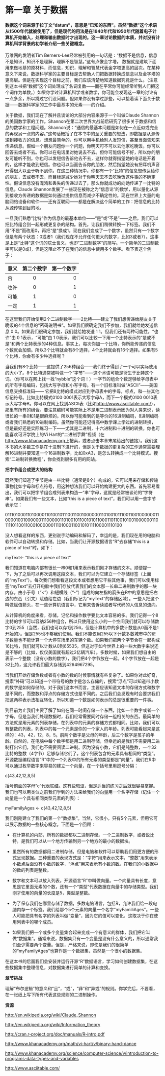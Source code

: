 第一章 关于数据
========================================================

#### 数据这个词来源于拉丁文“datum”，意思是“已知的东西”。虽然“数据”这个术语从1500年代就被使用了，但是现代的用法是在1940年代和1950年代随着电子计算机开始输入，处理和输出数据时才出现的。这一章讨论数据的本质，并对没有计算机科学背景的初学者介绍一些关键概念。  

万维网的发明者Tim Berners-Lee经常被引用的一句话是：“数据不是信息，信息不是知识，知识不是理解，理解不是智慧。”这有点像金字塔，  数据就是建筑下面用来做地基的原材料，而信息，知识，理解和智慧代表金字塔更高的层次。在某种意义下来说，数据科学家的主要目标是去帮助人们把数据转换成信息以及金字塔的更高层。但是在实现这个目标之前，我们应该清楚地知道数据究竟是什么。（注意到这本书把“数据”这个词处理成了名词复数——而在平常你可能经常听到人们把这个词作为单数。）如果你学过计算机科学或者数学，你可能会发现这一章的讨论有一点多余，所以跳过它们没问题。但如果你没有学过那些，可以接着读下面关于数据——数据科学家的工作中最基本的元素——的介绍。

关于数据，我们现在了解并且谈论的大部分内容来源于一个叫做Claude Shannon的美国数学家的工作。Shannon在第二次世界大战前后研究了很多关于数据和信息的数学和工程问题。Shannon说：“通信的最基本问题是如何在一点近似或完全的再现另一点的内容。”这句话概括了在本书中的至关重要的想法，即数据是从源传递到接收方的信息。想想最简单的，你可以用手机给别人发短信，甚至当面告知来传递信息。假如一个朋友问题你一个问题，你明天可不可以去他家吃晚饭。你可以回答去或者不去。你可以在电话里对她说去不去。但你可能信号不好，所以你的朋友可能听不到。你也可以发短信告诉他去不去，这样你就得指望她的电话是开着的，这样才能收到短信。你也可以当面告诉你的朋友，然后指望她没有把耳机声音开得很大以至于听不到你。在这三种情况中，你都有一个“比特”的信息想传达给你的朋友，去或者不去，而目标是减少她对于你明天去不去吃晚饭这件事的不确定性。假设信息没有混淆和丢失的传递过去了，那么你就成功的向她传递了一比特的信息。Claude Shannon发展了一些现在被称之为“信息论”的数学，用以量化从源到接收方传递的数据是如何通过提供信息而减少不确定性的。现在世界上大量的电脑网络设备和软件——还有互联网——都是在解决这个简单的工作：把信息的比特从源传输到目的地。

一旦我们熟悉“比特”作为信息的最基本单位——“是”或“不是”——之后，我们可以把比特组合到一起形成更复杂的结构。首先，让我们稍微转换一下标签。我们不用“不是”而改用0，再把“是”换成1。现在我们变成了一个数字，虽然只有一个数字但是有两个状态：0或者1（我们现在不允许任何更大的数字，比如3或者7）。这事是上是“比特”这个词的院士含义，也即“二进制数字”的简写。一个简单的二进制数字可以是0或1，但是这阻止不了在我们的信息中使用多个数字。看下表这个例子：

|意义|第二个数字|第一个数字|
|----|:--------:|---------:|
|否  |    0     |    0     |
|也许|    0     |    1     |
|可能|    1     |    0     |
|一定|    1     |    1     |

在这里我们开始使用2个二进制数字——2比特——建立了我们想传递给朋友关于晚饭的4个信息的“密码说明书”。如果我们很确定我们不参加，我们就给她发送信息 0 0。如果我们很确定参加，我们就给她发送 1 1。但我们还有两种可能性，“也许”由 0 1表示，“可能”由 1 0表示。我们可以比较一下用一个比特表示的“是或不是”和两个比特表示的4种信息。事实上，每次你加一个比特，你所能传递的信息个数就会加倍。所以3个比特就会有8个选择，4个比特就会有16个选择。如果有5个比特，你会有多少种选择呢？

当我们有8个比特——这提供了256种组合——我们终于得到了一个可以实际使用的大小了。8个比特通常被叫做一个“字节”——这个术语可能是衍生于比特这个词。（你可以在网上找一找“nybble”这个词！）一字节的组合个数足够给字母表中的所有字母编码，包括大写字母和小写字母。有一个旧标准叫做“ASCII”——美国信息交换标准码—— 它把8比特的模式对应到字母表中的字母，标点，和一些其他标记符号。比如比特模式0100 0001表示大写字母A，而下一个模式0100 0010表示大写字母B。你可以在网上找到ASCII表（比如[http://www.asciitable.com/](http://www.asciitable.com/)），那里有所有的组合。要注意编码可能实际上不是用二进制表示因为对人类来说，读很长的一串0和1是很麻烦的。所以你可能看到的是等价的16进制编码，8进制编码或者我们熟悉的10进制编码。虽然你可能还记得高中数学课上学过的进制转换，但是最好还是实际练习一下——尤其是二进制，十六进制和十进制的转换。你也可能喜欢可汗学院上的Vi Hart的“二进制手舞”视频（在[http://www.khanacademy.org](http://www.khanacademy.org)上搜索，或者点击本章末尾给出的链接）。我们这本书的大多数工作是在十进制下进行的，但是关于数据的更复杂的工作通常需要理解16进制并要知道一个16进制数字，比如0xA3，是怎么转换成一个比特模式。搜索“二进制转换教程”，你会找到很多有用的网站。

**把字节组合成更大的结构**

既然我们知道了字节是由一些比特（通常是8个）构成的，它可以用来存储和传输事物比如字母和标点符号，用这种想法我们可以开始构建更大的东西。首先容易看出，我们可以把字节组合成列表来构造一“串”字母，这就是经常被谈论的“字符串”。如果我们有一些文本，比如“this is a piece of text”，我们可以用一些字节表示它：

0111010001101000011010010111001100100000011010010111001100100000011000010010000001110000011010010110010101100011011001010010000001101111011001100010000001110100011001010111100001110100

没人想看这样的东西，更别说手动编码和解码了，幸运的是，我们现在用的电脑和软件可以自动转换和存储。比如，当我们让开源数据语言“R”去存储"this is a piece of text"时，如下：

myText<- "this is a piece of text"

我们知道在电脑内部有很长一串0和1用来表示我们刚才存储的文本。顺便提一下，为了之后可以再次调用这段文本，我们可以为它建立一个存储标签（上面的“myText”）。每次我们想看看这段文本或者想用它干些其他事，我们可以使用标签“myText”去打开电脑中我们存放代表我们的文本那一长串二进制数字的那一块内存。由小于号（“<”）和短横线（“-”）组成的向左指的箭头在R中的意思是把右边的东西（引文）赋值给左边（我们标记为“myText”的存储区域）。一些人把这个叫做赋值箭头，在一些计算机语言中，它用来告诉读或者写代码的人信息的流向。

从计算机的角度来看，存储，记忆和操作数字要比文本容易的多。我们记得一个8比特的字节可以容纳256种组合，所以只使用这么小的一个空间我们就可以存储数字0到255（当然，我们也可以存1到256，但是计算机中的多数计数是从0而不是1开始的）。但是255也不够我们使用。我们不能仅用255以下计数多数城市中的房子数量也不能计算一个大停车场里的车辆个数。如果我们把两个字节合在一起构成16比特，我们就可以计数从0到65535，但这对于如今世界上的一些大数字来说还是不够的（比如，仅仅美国就有超过2亿辆汽车）。多数时候，如果我们想自由的表示一个整数（没有小数的数字），我们把4个字节放在一起。4个字节放在一起是32比特，这允许我们最大存储到4294967295。

当我们开始存储负数或者有小数的数的时候事情就有些复杂了。如果你对此好奇，搜索“补码”可以知道一个带符号的数字是怎么存储的，搜索“浮点”可以知道带小数的数字是如何存储的。对于我们这本书而言，主要应该知道文本的存储方式和数字是不同的，而整数和浮点的存储方式也是不同的。之后我们会发现有时会要求我们把这两种表示法相互转化，所以知道一个数是如何表示的总是很重要的一件事。

到目前为止我们主要了解了如何在同一时间存储一个东西，比如一个数字或者一个字母，但是当我们处理数据时，我们经常需要同时存储一组相关的东西。最简单的方法就是用元素的列表存储，在列表中的元素的存储方式都相同。比如，我们可以有整数的列表，列表中的每一个元素是你的一个家人的年龄。列表可能看起来是这样的：43，42，12，8，5。前两个数字是父母的年龄，后三个数字是孩子的年龄。自然的，在电脑中每个数字都是用二进制存储，但幸运的是我们不需要用二进制打出它们，我们也不需要阅读二进制。因为没有小数，它们是纯整数，一个32比特的整数（4字节）足够存储它们了。这个列表包含的元素具有相同的“类型”。开源数据编程语言“R”中的一个列表中的所有元素的类型都是“向量”。我们在R中可以通过枚举数字来容易的建立一个向量，在一个括号里用逗号分隔：

c(43,42,12,8,5)

括号前面的字母“c”代表联结。这有些晦涩，但是适当的练习之后就很容易掌握。我们也可以用类似之前我们学到的方法来给我们的向量用一个名字存储（记住一个向量是一个具有相同类型元素的列表）：

myFamilyAges <- c(43,42,12,8,5)

我们刚刚建立了我们的第一个“数据集”。当然，它很小，只有5个元素，但用它可以展示数据的一些核心概念。下面是一个回顾：

* 在计算机的内部，所有的数据都以二进制存储。一个二进制数字，或者说比特，是我们可以从一个地方传输到另一个地方的最小的数据块。

* 虽然所有的数据都用二进制存储，但是电脑和软件可以帮助我们用更方便的形式呈现数据。三种重要的表现方式是：“字符”用来表示文本，“整数”用来表示小数点后面没有小数的数字，“浮点”用来表示有小数的数。在我们的小数据中的数的列表是整数。

* 数字和文本可以放入列表，开源语言“R"中叫做向量。一个向量具有长度，意思是它里面元素的个数，还有一个“类型”代表数据在向量中的存储类型。我们刚才使用的向量的长度是5，类型是整数。

* 为了保存我们在哪里存储了数据，多数电脑语言，包括R，允许我们给一段电脑内存一个标签。我们给那个5个元素的向量一个名字“myFamiliAges”。一些人可能把具有名字的列表叫做“变量”，因为它的值可以变化，这取决于你在使用列表中的哪个成员。

* 如果我们把一个或多个变量集合起来变成一个有意义的群体，我们把它叫做“数据集”。通常来说，数据集只有一个变量是没有什么意义的，所以通常我们至少需要两个变量。但是，严格来说，即使是我们的很简单的“myFamilyAges”也算作是一个数据集，虽然是一个很小的数据集。

在这本书的后面我们会安装并运行开源“R”数据语言，学习如何创建数据集，在这些数据集中整理信息，对数据集进行简单的计算和变换。

**章节挑战**

理解“布尔逻辑”的意义和“且”，“或”，“非”和“异或”的规则。你学完后，不要看，在一张纸上写下所有代表这些规则的二进制操作。

**资源**

[http://en.wikipedia.org/wiki/Claude_Shannon](http://en.wikipedia.org/wiki/Claude_Shannon)

[http://en.wikipedia.org/wiki/Information_theory](http://en.wikipedia.org/wiki/Information_theory)

[http://cran.r-project.org/doc/manuals/R-intro.pdf](http://cran.r-project.org/doc/manuals/R-intro.pdf)

[http://www.khanacademy.org/math/vi-hart/v/binary-hand-dance](http://www.khanacademy.org/math/vi-hart/v/binary-hand-dance)

[http://www.khanacademy.org/science/computer-science/v/introduction-to-programs-data-types-and-variables](http://www.khanacademy.org/science/computer-science/v/introduction-to-programs-data-types-and-variables)

[http://www.asciitable.com/](http://www.asciitable.com/)